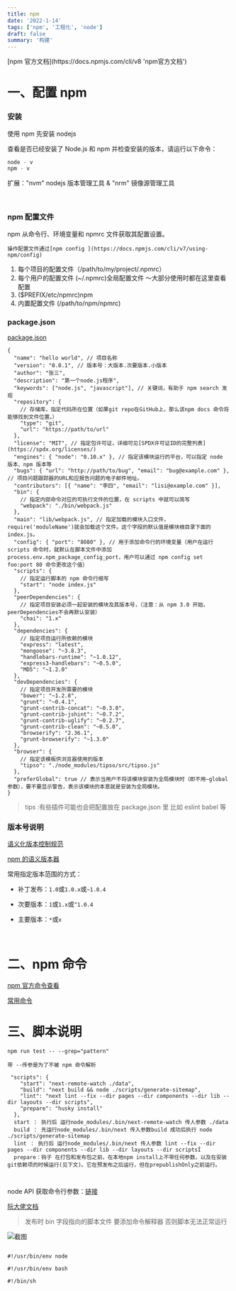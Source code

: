 ```yaml
---
title: npm
date: '2022-1-14'
tags: ['npm', '工程化', 'node']
draft: false
summary: '构建'
---
```


<TOCInline toc={props.toc} exclude="Overview" asDisclosure />
[npm 官方文档](https://docs.npmjs.com/cli/v8 'npm官方文档')

# 一、配置 npm

### 安装

使用 npm 先安装 nodejs

查看是否已经安装了 Node.js 和 npm 并检查安装的版本，请运行以下命令：

```javascript
node - v
npm - v
```

扩展："nvm" nodejs 版本管理工具 & "nrm" 镜像源管理工具

<br />

### npm 配置文件

npm 从命令行、环境变量和 npmrc 文件获取其配置设置。

```
操作配置文件通过[npm config ](https://docs.npmjs.com/cli/v7/using-npm/config)
```

1. 每个项目的配置文件（/path/to/my/project/.npmrc）
2. 每个用户的配置文件 (~/.npmrc)全局配置文件 ～大部分使用时都在这里查看配置
3. ($PREFIX/etc/npmrc)npm
4. 内置配置文件 (/path/to/npm/npmrc)

### package.json

[package.json](https://docs.npmjs.com/cli/v7/configuring-npm/package-json)

```json:常用配置解释说明
{
  "name": "hello world", // 项目名称
  "version": "0.0.1", // 版本号：大版本.次要版本.小版本
  "author": "张三",
  "description": "第一个node.js程序",
  "keywords": ["node.js", "javascript"], // 关键词，有助于 npm search 发现
  "repository": {
    // 存储库，指定代码所在位置（如果git repo在GitHub上，那么该npm docs 命令将能够找到文件位置。）
    "type": "git",
    "url": "https://path/to/url"
  },
  "license": "MIT", // 指定包许可证，详细可见[SPDX许可证ID的完整列表](https://spdx.org/licenses/)
  "engines": { "node": "0.10.x" }, // 指定该模块运行的平台，可以指定 node 版本、npm 版本等
  "bugs": { "url": "http://path/to/bug", "email": "bug@example.com" }, // 项目问题跟踪器的URL和应报告问题的电子邮件地址。
  "contributors": [{ "name": "李四", "email": "lisi@example.com" }],
  "bin": {
    // 指定内部命令对应的可执行文件的位置，在 scripts 中就可以简写
    "webpack": "./bin/webpack.js"
  },
  "main": "lib/webpack.js", // 指定加载的模块入口文件，require('moduleName')就会加载这个文件。这个字段的默认值是模块根目录下面的index.js。
  "config": { "port": "8080" }, // 用于添加命令行的环境变量（用户在运行 scripts 命令时，就默认在脚本文件中添加 process.env.npm_package_config_port，用户可以通过 npm config set foo:port 80 命令更改这个值）
  "scripts": {
    // 指定运行脚本的 npm 命令行缩写
    "start": "node index.js"
  },
  "peerDependencies": {
    // 指定项目安装必须一起安装的模块及其版本号，（注意：从 npm 3.0 开始，peerDependencies不会再默认安装）
    "chai": "1.x"
  },
  "dependencies": {
    // 指定项目运行所依赖的模块
    "express": "latest",
    "mongoose": "~3.8.3",
    "handlebars-runtime": "~1.0.12",
    "express3-handlebars": "~0.5.0",
    "MD5": "~1.2.0"
  },
  "devDependencies": {
    // 指定项目开发所需要的模块
    "bower": "~1.2.8",
    "grunt": "~0.4.1",
    "grunt-contrib-concat": "~0.3.0",
    "grunt-contrib-jshint": "~0.7.2",
    "grunt-contrib-uglify": "~0.2.7",
    "grunt-contrib-clean": "~0.5.0",
    "browserify": "2.36.1",
    "grunt-browserify": "~1.3.0"
  },
  "browser": {
    // 指定该模板供浏览器使用的版本
    "tipso": "./node_modules/tipso/src/tipso.js"
  },
  "preferGlobal": true // 表示当用户不将该模块安装为全局模块时（即不用–global参数），要不要显示警告，表示该模块的本意就是安装为全局模块。
}
```

> tips :有些插件可能也会把配置放在 package.json 里 比如 eslint babel 等

### 版本号说明

[语义化版本控制规范](https://semver.org/lang/zh-CN/)

[npm 的语义版本器](https://github.com/npm/node-semver#versions)

常用指定版本范围的方式：

- 补丁发布：`1.0`或`1.0.x`或`~1.0.4`
- 次要版本：`1`或`1.x`或`^1.0.4`
- 主要版本：`*`或`x`

  <br />

# 二、npm 命令

[npm 官方命令查看](https://docs.npmjs.com/cli/v7/commands)

[常用命令](https://zhuanlan.zhihu.com/p/122224879)

# 三、脚本说明

```node:命令行参数
npm run test -- --grep="pattern"

带 --传参是为了不被 npm 命令解析
```

```:脚本示例说明
 "scripts": {
    "start": "next-remote-watch ./data",
    "build": "next build && node ./scripts/generate-sitemap",
    "lint": "next lint --fix --dir pages --dir components --dir lib --dir layouts --dir scripts",
    "prepare": "husky install"
  },
  start ： 执行后 运行node_modules/.bin/next-remote-watch 传人参数 ./data
  build ： 先运行node_modules/.bin/next 传入参数build 成功后执行 node ./scripts/generate-sitemap
  lint ： 执行后 运行node_modules/.bin/next 传人参数 lint --fix --dir pages --dir components --dir lib --dir layouts --dir scriptsÍ
  prepare：钩子 在打包和发布包之前，在本地npm install上不带任何参数，以及在安装git依赖项的时候运行(见下文)。它在预发布之后运行，但在prepublishOnly之前运行。



```

node API 获取命令行参数：[链接](http://nodejs.cn/api/process/process_argv.html)

[阮大佬文档](https://www.ruanyifeng.com/blog/2016/10/npm_scripts.html)

> 发布时 bin 字段指向的脚本文件 要添加命令解释器 否则脚本无法正常运行

![截图](/static/images/code/headscripts.png)

```js:常见命令解释器

#!/usr/bin/env node

#!/usr/bin/env bash

#!/bin/sh

```
